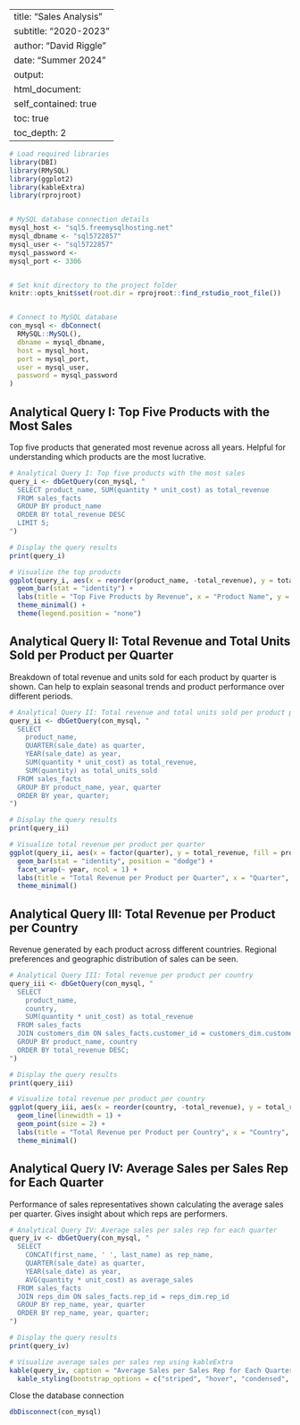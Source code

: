 
---
title: "Sales Analysis"
subtitle: "2020-2023"
author: "David Riggle"
date: "Summer 2024"
output: 
  html_document:
    self_contained: true
    toc: true
    toc_depth: 2
---

```r
# Load required libraries
library(DBI)
library(RMySQL)
library(ggplot2)
library(kableExtra)
library(rprojroot)


# MySQL database connection details
mysql_host <- "sql5.freemysqlhosting.net"
mysql_dbname <- "sql5722857"
mysql_user <- "sql5722857"
mysql_password <- 
mysql_port <- 3306


# Set knit directory to the project folder
knitr::opts_knit$set(root.dir = rprojroot::find_rstudio_root_file())


# Connect to MySQL database
con_mysql <- dbConnect(
  RMySQL::MySQL(),
  dbname = mysql_dbname,
  host = mysql_host,
  port = mysql_port,
  user = mysql_user,
  password = mysql_password
)


```
## Analytical Query I: Top Five Products with the Most Sales
Top five products that generated most revenue across all years. Helpful for understanding which products are the most lucrative.
```r
# Analytical Query I: Top five products with the most sales
query_i <- dbGetQuery(con_mysql, "
  SELECT product_name, SUM(quantity * unit_cost) as total_revenue
  FROM sales_facts
  GROUP BY product_name
  ORDER BY total_revenue DESC
  LIMIT 5;
")

# Display the query results
print(query_i)

# Visualize the top products
ggplot(query_i, aes(x = reorder(product_name, -total_revenue), y = total_revenue, fill = product_name)) +
  geom_bar(stat = "identity") +
  labs(title = "Top Five Products by Revenue", x = "Product Name", y = "Total Revenue") +
  theme_minimal() +
  theme(legend.position = "none")
```
## Analytical Query II: Total Revenue and Total Units Sold per Product per Quarter
Breakdown of total revenue and units sold for each product by quarter is shown. Can help to explain seasonal trends and product performance over different periods.
```r
# Analytical Query II: Total revenue and total units sold per product per quarter
query_ii <- dbGetQuery(con_mysql, "
  SELECT 
    product_name, 
    QUARTER(sale_date) as quarter,
    YEAR(sale_date) as year,
    SUM(quantity * unit_cost) as total_revenue,
    SUM(quantity) as total_units_sold
  FROM sales_facts
  GROUP BY product_name, year, quarter
  ORDER BY year, quarter;
")

# Display the query results
print(query_ii)

# Visualize total revenue per product per quarter
ggplot(query_ii, aes(x = factor(quarter), y = total_revenue, fill = product_name)) +
  geom_bar(stat = "identity", position = "dodge") +
  facet_wrap(~ year, ncol = 1) +
  labs(title = "Total Revenue per Product per Quarter", x = "Quarter", y = "Total Revenue") +
  theme_minimal()
```
## Analytical Query III: Total Revenue per Product per Country
Revenue generated by each product across different countries. Regional preferences and geographic distribution of sales can be seen.
```r
# Analytical Query III: Total revenue per product per country
query_iii <- dbGetQuery(con_mysql, "
  SELECT 
    product_name, 
    country,
    SUM(quantity * unit_cost) as total_revenue
  FROM sales_facts
  JOIN customers_dim ON sales_facts.customer_id = customers_dim.customer_id
  GROUP BY product_name, country
  ORDER BY total_revenue DESC;
")

# Display the query results
print(query_iii)

# Visualize total revenue per product per country
ggplot(query_iii, aes(x = reorder(country, -total_revenue), y = total_revenue, color = product_name, group = product_name)) +
  geom_line(linewidth = 1) +
  geom_point(size = 2) +
  labs(title = "Total Revenue per Product per Country", x = "Country", y = "Total Revenue") +
  theme_minimal()
```
## Analytical Query IV: Average Sales per Sales Rep for Each Quarter
Performance of sales representatives shown calculating the average sales per quarter. Gives insight about which reps are performers.
```r
# Analytical Query IV: Average sales per sales rep for each quarter
query_iv <- dbGetQuery(con_mysql, "
  SELECT 
    CONCAT(first_name, ' ', last_name) as rep_name,
    QUARTER(sale_date) as quarter,
    YEAR(sale_date) as year,
    AVG(quantity * unit_cost) as average_sales
  FROM sales_facts
  JOIN reps_dim ON sales_facts.rep_id = reps_dim.rep_id
  GROUP BY rep_name, year, quarter
  ORDER BY rep_name, year, quarter;
")

# Display the query results
print(query_iv)

# Visualize average sales per sales rep using kableExtra
kable(query_iv, caption = "Average Sales per Sales Rep for Each Quarter") %>%
  kable_styling(bootstrap_options = c("striped", "hover", "condensed", "responsive"))
```
 Close the database connection
```r
dbDisconnect(con_mysql)
```
